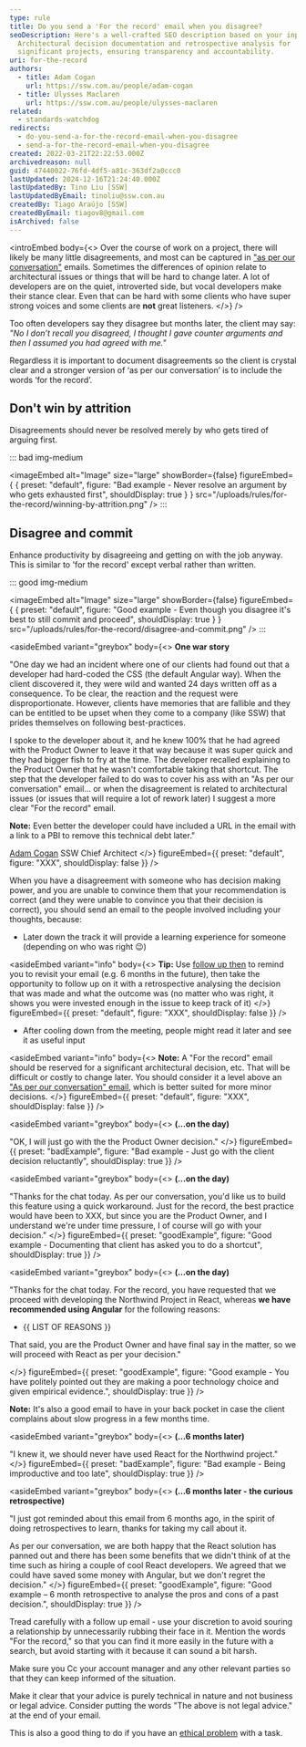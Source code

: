 ```yaml
---
type: rule
title: Do you send a 'For the record' email when you disagree?
seoDescription: Here's a well-crafted SEO description based on your input -
  Architectural decision documentation and retrospective analysis for
  significant projects, ensuring transparency and accountability.
uri: for-the-record
authors:
  - title: Adam Cogan
    url: https://ssw.com.au/people/adam-cogan
  - title: Ulysses Maclaren
    url: https://ssw.com.au/people/ulysses-maclaren
related:
  - standards-watchdog
redirects:
  - do-you-send-a-for-the-record-email-when-you-disagree
  - send-a-for-the-record-email-when-you-disagree
created: 2022-03-21T22:22:53.000Z
archivedreason: null
guid: 47440022-76fd-4df5-a81c-363df2a0ccc0
lastUpdated: 2024-12-16T21:24:40.000Z
lastUpdatedBy: Tino Liu [SSW]
lastUpdatedByEmail: tinoliu@ssw.com.au
createdBy: Tiago Araújo [SSW]
createdByEmail: tiagov8@gmail.com
isArchived: false
---
```


<introEmbed
  body={<>
Over the course of work on a project, there will likely be many little disagreements, and most can be captured in ["as per our conversation"](/do-you-send-as-per-our-conversation-emails) emails. Sometimes the differences of opinion relate to architectural issues or things that will be hard to change later. A lot of developers are on the quiet, introverted side, but vocal developers make their stance clear. Even that can be hard with some clients who have super strong voices and some clients are **not** great listeners.
  </>}
/>
<youtubeEmbed url="https://youtu.be/VFwCGECvq4I" description="Video: Jeff Bezos on how to make decisions | Lex Fridman Podcast Clips (9 min)" />

Too often developers say they disagree but months later, the client may say: _"No I don’t recall you disagreed, I thought I gave counter arguments and then I assumed you had agreed with me."_

Regardless it is important to document disagreements so the client is crystal clear and a stronger version of ‘as per our conversation’ is to include the words ‘for the record’.

## Don't win by attrition

Disagreements should never be resolved merely by who gets tired of arguing first.

::: bad img-medium

<imageEmbed
  alt="Image"
  size="large"
  showBorder={false}
  figureEmbed={ {
    preset: "default",
    figure: "Bad example - Never resolve an argument by who gets exhausted first",
    shouldDisplay: true
  } }
  src="/uploads/rules/for-the-record/winning-by-attrition.png"
/>
:::

## Disagree and commit

Enhance productivity by disagreeing and getting on with the job anyway. This is similar to 'for the record' except verbal rather than written.

::: good img-medium

<imageEmbed
  alt="Image"
  size="large"
  showBorder={false}
  figureEmbed={ {
    preset: "default",
    figure: "Good example - Even though you disagree it's best to still commit and proceed",
    shouldDisplay: true
  } }
  src="/uploads/rules/for-the-record/disagree-and-commit.png"
/>
:::

<asideEmbed
  variant="greybox"
  body={<>
    **One war story**

"One day we had an incident where one of our clients had found out that a developer had hard-coded the CSS (the default Angular way). When the client discovered it, they were wild and wanted 24 days written off as a consequence. To be clear, the reaction and the request were disproportionate. However, clients have memories that are fallible and they can be entitled to be upset when they come to a company (like SSW) that prides themselves on following best-practices.

I spoke to the developer about it, and he knew 100% that he had agreed with the Product Owner to leave it that way because it was super quick and they had bigger fish to fry at the time. The developer recalled explaining to the Product Owner that he wasn't comfortable taking that shortcut. The step that the developer failed to do was to cover his ass with an "As per our conversation" email... or when the disagreement is related to architectural issues (or issues that will require a lot of rework later) I suggest a more clear "For the record" email.

**Note:** Even better the developer could have included a URL in the email with a link to a PBI to remove this technical debt later."

[Adam Cogan](https://www.ssw.com.au/people/adam-cogan)
SSW Chief Architect
  </>}
  figureEmbed={{
    preset: "default",
    figure: "XXX",
    shouldDisplay: false
  }}
/>

When you have a disagreement with someone who has decision making power, and you are unable to convince them that your recommendation is correct (and they were unable to convince you that their decision is correct), you should send an email to the people involved including your thoughts, because:

* Later down the track it will provide a learning experience for someone (depending on who was right 😉)

<asideEmbed
  variant="info"
  body={<>
    **Tip:** Use [follow up then](/do-you-follow-up-emails-effectively) to remind you to revisit your email (e.g. 6 months in the future), then take the opportunity to follow up on it with a retrospective analysing the decision that was made and what the outcome was (no matter who was right, it shows you were invested enough in the issue to keep track of it)
  </>}
  figureEmbed={{
    preset: "default",
    figure: "XXX",
    shouldDisplay: false
  }}
/>

* After cooling down from the meeting, people might read it later and see it as useful input

<asideEmbed
  variant="info"
  body={<>
    **Note:** A "For the record" email should be reserved for a significant architectural decision, etc. That will be difficult or costly to change later. You should consider it a level above an ["As per our conversation" email](/do-you-send-as-per-our-conversation-emails), which is better suited for more minor decisions.
  </>}
  figureEmbed={{
    preset: "default",
    figure: "XXX",
    shouldDisplay: false
  }}
/>

<asideEmbed
  variant="greybox"
  body={<>
    **(...on the day)**

"OK, I will just go with the the Product Owner decision."
  </>}
  figureEmbed={{
    preset: "badExample",
    figure: "Bad example - Just go with the client decision reluctantly",
    shouldDisplay: true
  }}
/>

<asideEmbed
  variant="greybox"
  body={<>
    **(...on the day)**

"Thanks for the chat today. As per our conversation, you'd like us to build this feature using a quick workaround. Just for the record, the best practice would have been to XXX, but since you are the Product Owner, and I understand we're under time pressure, I of course will go with your decision."
  </>}
  figureEmbed={{
    preset: "goodExample",
    figure: "Good example - Documenting that client has asked you to do a shortcut",
    shouldDisplay: true
  }}
/>

<asideEmbed
  variant="greybox"
  body={<>
    **(...on the day)**

"Thanks for the chat today. For the record, you have requested that we proceed with developing the Northwind Project in React, whereas **we have recommended using Angular** for the following reasons:

* &#123;&#123; LIST OF REASONS &#125;&#125;

That said, you are the Product Owner and have final say in the matter, so we will proceed with React as per your decision."

  </>}
  figureEmbed={{
    preset: "goodExample",
    figure: "Good example - You have politely pointed out they are making a poor technology choice and given empirical evidence.",
    shouldDisplay: true
  }}
/>

**Note:** It's also a good email to have in your back pocket in case the client complains about slow progress in a few months time.

<asideEmbed
  variant="greybox"
  body={<>
    **(...6 months later)**

"I knew it, we should never have used React for the Northwind project."
  </>}
  figureEmbed={{
    preset: "badExample",
    figure: "Bad example - Being improductive and too late",
    shouldDisplay: true
  }}
/>

<asideEmbed
  variant="greybox"
  body={<>
    **(...6 months later - the curious retrospective)**

"I just got reminded about this email from 6 months ago, in the spirit of doing retrospectives to learn, thanks for taking my call about it.

As per our conversation, we are both happy that the React solution has panned out and there has been some benefits that we didn't think of at the time such as hiring a couple of cool React developers. We agreed that we could have saved some money with Angular, but we don't regret the decision."
  </>}
  figureEmbed={{
    preset: "goodExample",
    figure: "Good example – 6 month retrospective to analyse the pros and cons of a past decision.",
    shouldDisplay: true
  }}
/>

Tread carefully with a follow up email - use your discretion to avoid souring a relationship by unnecessarily rubbing their face in it. Mention the words "For the record," so that you can find it more easily in the future with a search, but avoid starting with it because it can sound a bit harsh.

Make sure you Cc your account manager and any other relevant parties so that they can keep informed of the situation.

Make it clear that your advice is purely technical in nature and not business or legal advice. Consider putting the words "The above is not legal advice." at the end of your email.

This is also a good thing to do if you have an [ethical problem](/do-you-only-do-what-you-think-is-right) with a task.
